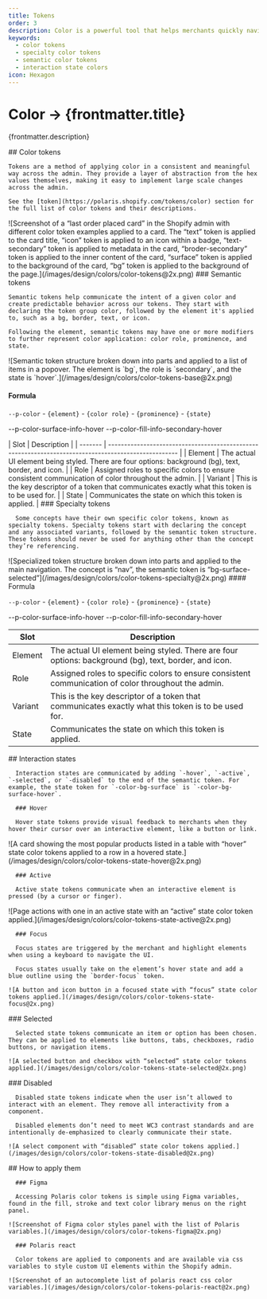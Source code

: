 ```yaml
---
title: Tokens
order: 3
description: Color is a powerful tool that helps merchants quickly navigate and manage their businesses in the Shopify Admin.
keywords:
  - color tokens
  - specialty color tokens
  - semantic color tokens
  - interaction state colors
icon: Hexagon
---
```


# Color &rarr; {frontmatter.title}

<Lede>{frontmatter.description}</Lede>

<Subnav />

<LayoutSection card>
  <Text>
    ## Color tokens

    Tokens are a method of applying color in a consistent and meaningful way across the admin. They provide a layer of abstraction from the hex values themselves, making it easy to implement large scale changes across the admin.

    See the [token](https://polaris.shopify.com/tokens/color) section for the full list of color tokens and their descriptions.

  </Text>

<Large>
  ![Screenshot of a “last order placed card” in the Shopify admin with different
  color token examples applied to a card. The “text” token is applied to the
  card title, “icon” token is applied to an icon within a badge,
  “text-secondary” token is applied to metadata in the card, “broder-secondary”
  token is applied to the inner content of the card, “surface” token is applied
  to the background of the card, “bg” token is applied to the background of the
  page.](/images/design/colors/color-tokens@2x.png)
</Large>

  <Text>
    ### Semantic tokens

    Semantic tokens help communicate the intent of a given color and create predictable behavior across our tokens. They start with declaring the token group color, followed by the element it's applied to, such as a bg, border, text, or icon.

    Following the element, semantic tokens may have one or more modifiers to further represent color application: color role, prominence, and state.

  </Text>

<Large>
  ![Semantic token structure broken down into parts and applied to a list of
  items in a popover. The element is `bg`, the role is `secondary`, and the
  state is `hover`.](/images/design/colors/color-tokens-base@2x.png)
</Large>

<Text>

#### Formula

`--p-color` - `{element}` - `{color role}` - `{prominence}` - `{state}`

--p-color-surface-info-hover
--p-color-fill-info-secondary-hover

</Text>

<Large>
  | Slot | Description | | ------- |
  ----------------------------------------------------------------------------------------------------
  | | Element | The actual UI element being styled. There are four options:
  background (bg), text, border, and icon. | | Role | Assigned roles to specific
  colors to ensure consistent communication of color throughout the admin. | |
  Variant | This is the key descriptor of a token that communicates exactly what
  this token is to be used for. | | State | Communicates the state on which this
  token is applied. |
</Large>

  <Text>
      ### Specialty tokens

      Some concepts have their own specific color tokens, known as specialty tokens. Specialty tokens start with declaring the concept and any associated variants, followed by the semantic token structure. These tokens should never be used for anything other than the concept they’re referencing.

  </Text>

<Large>
  ![Specialized token structure broken down into parts and applied to the main
  navigation. The concept is “nav”, the semantic token is
  “bg-surface-selected”](/images/design/colors/color-tokens-specialty@2x.png)
</Large>

</LayoutSection>

<LayoutSection card>
  #### Formula

`--p-color` - `{element}` - `{color role}` - `{prominence}` - `{state}`

--p-color-surface-info-hover
--p-color-fill-info-secondary-hover

| Slot    | Description                                                                                          |
| ------- | ---------------------------------------------------------------------------------------------------- |
| Element | The actual UI element being styled. There are four options: background (bg), text, border, and icon. |
| Role    | Assigned roles to specific colors to ensure consistent communication of color throughout the admin.  |
| Variant | This is the key descriptor of a token that communicates exactly what this token is to be used for.   |
| State   | Communicates the state on which this token is applied.                                               |

</LayoutSection>

<LayoutSection card>
  <Text>
      ## Interaction states

      Interaction states are communicated by adding `-hover`, `-active`, `-selected`, or `-disabled` to the end of the semantic token. For example, the state token for `-color-bg-surface` is `-color-bg-surface-hover`.

      ### Hover

      Hover state tokens provide visual feedback to merchants when they hover their cursor over an interactive element, like a button or link.

  </Text>
  <Large>
    ![A card showing the most popular products listed in a table with “hover” state color tokens applied to a row in a hovered state.](/images/design/colors/color-tokens-state-hover@2x.png)
  </Large>

  <Text>

      ### Active

      Active state tokens communicate when an interactive element is pressed (by a cursor or finger).

  </Text>

<Large>
  ![Page actions with one in an active state with an “active” state color token
  applied.](/images/design/colors/color-tokens-state-active@2x.png)
</Large>

  <Text>

      ### Focus

      Focus states are triggered by the merchant and highlight elements when using a keyboard to navigate the UI.

      Focus states usually take on the element’s hover state and add a blue outline using the `border-focus` token.

  </Text>

  <Large>

    ![A button and icon button in a focused state with “focus” state color tokens applied.](/images/design/colors/color-tokens-state-focus@2x.png)

  </Large>

  <Text>
      ### Selected

      Selected state tokens communicate an item or option has been chosen. They can be applied to elements like buttons, tabs, checkboxes, radio buttons, or navigation items.

  </Text>

  <Large>

    ![A selected button and checkbox with “selected” state color tokens applied.](/images/design/colors/color-tokens-state-selected@2x.png)

  </Large>

  <Text>
      ### Disabled

      Disabled state tokens indicate when the user isn’t allowed to interact with an element. They remove all interactivity from a component.

      Disabled elements don’t need to meet WC3 contrast standards and are intentionally de-emphasized to clearly communicate their state.

  </Text>

  <Large>

    ![A select component with “disabled” state color tokens applied.](/images/design/colors/color-tokens-state-disabled@2x.png)

  </Large>
</LayoutSection>

<LayoutSection card>
  <Text>
      ## How to apply them

      ### Figma

      Accessing Polaris color tokens is simple using Figma variables, found in the fill, stroke and text color library menus on the right panel.

  </Text>

  <Large>

    ![Screenshot of Figma color styles panel with the list of Polaris variables.](/images/design/colors/color-tokens-figma@2x.png)

  </Large>

  <Text>

      ### Polaris react

      Color tokens are applied to components and are available via css variables to style custom UI elements within the Shopify admin.

  </Text>

  <Large>

    ![Screenshot of an autocomplete list of polaris react css color variables.](/images/design/colors/color-tokens-polaris-react@2x.png)

  </Large>

</LayoutSection>
